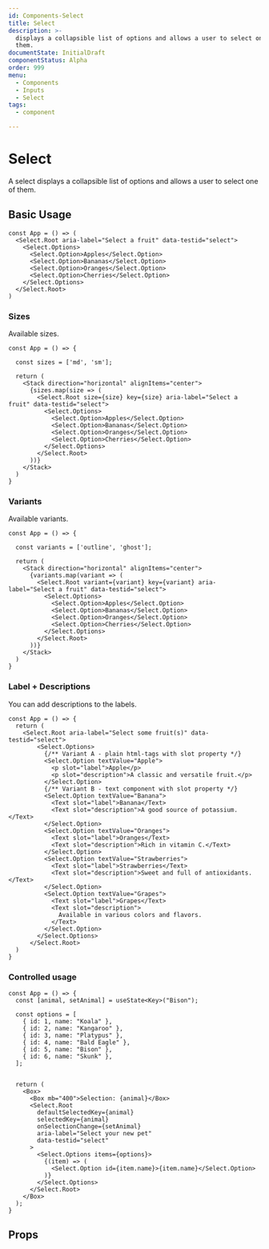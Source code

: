 ```yaml
---
id: Components-Select
title: Select
description: >-
  displays a collapsible list of options and allows a user to select one of
  them.
documentState: InitialDraft
componentStatus: Alpha
order: 999
menu:
  - Components
  - Inputs
  - Select
tags:
  - component

---
```


# Select

A select displays a collapsible list of options and allows a user to select one
of them.

## Basic Usage

```jsx-live
const App = () => (
  <Select.Root aria-label="Select a fruit" data-testid="select">
    <Select.Options>
      <Select.Option>Apples</Select.Option>
      <Select.Option>Bananas</Select.Option>
      <Select.Option>Oranges</Select.Option>
      <Select.Option>Cherries</Select.Option>
    </Select.Options>
  </Select.Root>
)
```

### Sizes

Available sizes.

```jsx-live
const App = () => {

  const sizes = ['md', 'sm'];

  return (
    <Stack direction="horizontal" alignItems="center">
      {sizes.map(size => (
        <Select.Root size={size} key={size} aria-label="Select a fruit" data-testid="select">
          <Select.Options>
            <Select.Option>Apples</Select.Option>
            <Select.Option>Bananas</Select.Option>
            <Select.Option>Oranges</Select.Option>
            <Select.Option>Cherries</Select.Option>
          </Select.Options>
        </Select.Root>
      ))}
    </Stack>
  )
}
```

### Variants

Available variants.

```jsx-live
const App = () => {

  const variants = ['outline', 'ghost'];

  return (
    <Stack direction="horizontal" alignItems="center">
      {variants.map(variant => (
        <Select.Root variant={variant} key={variant} aria-label="Select a fruit" data-testid="select">
          <Select.Options>
            <Select.Option>Apples</Select.Option>
            <Select.Option>Bananas</Select.Option>
            <Select.Option>Oranges</Select.Option>
            <Select.Option>Cherries</Select.Option>
          </Select.Options>
        </Select.Root>
      ))}
    </Stack>
  )
}
```

### Label + Descriptions

You can add descriptions to the labels.

```jsx-live
const App = () => {
  return (
    <Select.Root aria-label="Select some fruit(s)" data-testid="select">
        <Select.Options>
          {/** Variant A - plain html-tags with slot property */}
          <Select.Option textValue="Apple">
            <p slot="label">Apple</p>
            <p slot="description">A classic and versatile fruit.</p>
          </Select.Option>
          {/** Variant B - text component with slot property */}
          <Select.Option textValue="Banana">
            <Text slot="label">Banana</Text>
            <Text slot="description">A good source of potassium.</Text>
          </Select.Option>
          <Select.Option textValue="Oranges">
            <Text slot="label">Oranges</Text>
            <Text slot="description">Rich in vitamin C.</Text>
          </Select.Option>
          <Select.Option textValue="Strawberries">
            <Text slot="label">Strawberries</Text>
            <Text slot="description">Sweet and full of antioxidants.</Text>
          </Select.Option>
          <Select.Option textValue="Grapes">
            <Text slot="label">Grapes</Text>
            <Text slot="description">
              Available in various colors and flavors.
            </Text>
          </Select.Option>
        </Select.Options>
      </Select.Root>
  )
}
```

### Controlled usage

```jsx-live
const App = () => {
  const [animal, setAnimal] = useState<Key>("Bison");

  const options = [
    { id: 1, name: "Koala" },
    { id: 2, name: "Kangaroo" },
    { id: 3, name: "Platypus" },
    { id: 4, name: "Bald Eagle" },
    { id: 5, name: "Bison" },
    { id: 6, name: "Skunk" },
  ];


  return (
    <Box>
      <Box mb="400">Selection: {animal}</Box>
      <Select.Root
        defaultSelectedKey={animal}
        selectedKey={animal}
        onSelectionChange={setAnimal}
        aria-label="Select your new pet"
        data-testid="select"
      >
        <Select.Options items={options}>
          {(item) => (
            <Select.Option id={item.name}>{item.name}</Select.Option>
          )}
        </Select.Options>
      </Select.Root>
    </Box>
  );
}
```

## Props

<PropTables
  root="Select"
  ids="SelectRoot, SelectOptions, SelectOptionGroup, SelectOption"
/>
